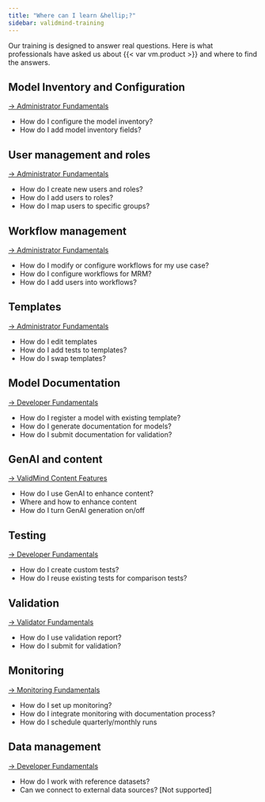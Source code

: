 ```yaml
---
title: "Where can I learn &hellip;?"
sidebar: validmind-training
---
```


Our training is designed to answer real questions. Here is what professionals have asked us about {{< var vm.product >}} and where to find the answers.

## Model Inventory and Configuration
[→ Administrator Fundamentals](learning-paths.qmd#administrator-fundamentals)

- How do I configure the model inventory?
- How do I add model inventory fields?

## User management and roles
[→ Administrator Fundamentals](learning-paths.qmd#administrator-fundamentals)

- How do I create new users and roles?
- How do I add users to roles?
- How do I map users to specific groups?

## Workflow management
[→ Administrator Fundamentals](learning-paths.qmd#administrator-fundamentals)

- How do I modify or configure workflows for my use case?
- How do I configure workflows for MRM?
- How do I add users into workflows?

## Templates
[→ Administrator Fundamentals](learning-paths.qmd#administrator-fundamentals)

- How do I edit templates
- How do I add tests to templates?
- How do I swap templates?

## Model Documentation
[→ Developer Fundamentals](learning-paths.qmd#developer-fundamentals)

- How do I register a model with existing template?
- How do I generate documentation for models?
- How do I submit documentation for validation?

## GenAI and content
[→ ValidMind Content Features](learning-paths.qmd#validmind-content-features)

- How do I use GenAI to enhance content?
- Where and how to enhance content
- How do I turn GenAI generation on/off

## Testing
[→ Developer Fundamentals](learning-paths.qmd#developer-fundamentals)

- How do I create custom tests?
- How do I reuse existing tests for comparison tests?

## Validation
[→ Validator Fundamentals](learning-paths.qmd#validator-fundamentals)

- How do I use validation report?
- How do I submit for validation?

## Monitoring
[→ Monitoring Fundamentals](learning-paths.qmd#monitoring-fundamentals)

- How do I set up monitoring?
- How do I integrate monitoring with documentation process?
- How do I schedule quarterly/monthly runs

## Data management
[→ Developer Fundamentals](learning-paths.qmd#developer-fundamentals)

- How do I work with reference datasets?
- Can we connect to external data sources? [Not supported]